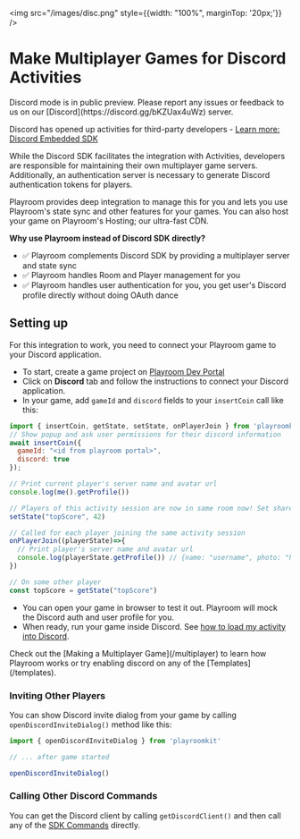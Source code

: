 
<img src="/images/disc.png" style={{width: "100%", marginTop: '20px;'}} />

# Make Multiplayer Games for Discord Activities
<Callout emoji="👷🏼‍♀️">
  Discord mode is in public preview. Please report any issues or feedback to us on our [Discord](https://discord.gg/bKZUax4uWz) server.
</Callout>

Discord has opened up activities for third-party developers - [Learn more: Discord Embedded SDK](https://discord.com/developers/docs/activities/overview)

While the Discord SDK facilitates the integration with Activities, developers are responsible for maintaining their own multiplayer game servers. Additionally, an authentication server is necessary to generate Discord authentication tokens for players.

Playroom provides deep integration to manage this for you and lets you use Playroom's state sync and other features for your games. You can also host your game on Playroom's Hosting; our ultra-fast CDN.

**Why use Playroom instead of Discord SDK directly?**

- ✅ Playroom complements Discord SDK by providing a multiplayer server and state sync
- ✅ Playroom handles Room and Player management for you
- ✅ Playroom handles user authentication for you, you get user's Discord profile directly without doing OAuth dance


## Setting up

For this integration to work, you need to connect your Playroom game to your Discord application.

- To start, create a game project on [Playroom Dev Portal](https://dev.joinplayroom.com)
- Click on **Discord** tab and follow the instructions to connect your Discord application.
- In your game, add `gameId` and `discord` fields to your `insertCoin` call like this:
```js
import { insertCoin, getState, setState, onPlayerJoin } from 'playroomkit'
// Show popup and ask user permissions for their discord information
await insertCoin({
  gameId: "<id from playroom portal>",
  discord: true
});

// Print current player's server name and avatar url
console.log(me().getProfile())

// Players of this activity session are now in same room now! Set shared state
setState("topScore", 42)

// Called for each player joining the same activity session
onPlayerJoin((playerState)=>{
  // Print player's server name and avatar url
  console.log(playerState.getProfile()) // {name: "username", photo: "https://cdn.discord...."}
})

// On some other player
const topScore = getState("topScore")
```

- You can open your game in browser to test it out. Playroom will mock the Discord auth and user profile for you.
- When ready, run your game inside Discord. See [how to load my activity into Discord](https://discord.com/developers/docs/activities/building-an-activity#step-4-running-your-app-locally-in-discord).

<Callout type="info" emoji="💡">
Check out the [Making a Multiplayer Game](/multiplayer) to learn how Playroom works or try enabling discord on any of the [Templates](/templates).
</Callout>


### Inviting Other Players

You can show Discord invite dialog from your game by calling `openDiscordInviteDialog()` method like this:

```js
import { openDiscordInviteDialog } from 'playroomkit'

// ... after game started

openDiscordInviteDialog()
```

### Calling Other Discord Commands

You can get the Discord client by calling `getDiscordClient()` and then call any of the [SDK Commands](https://discord.com/developers/docs/developer-tools/embedded-app-sdk#sdk-commands) directly. 
